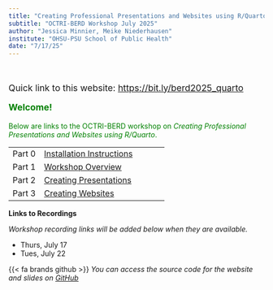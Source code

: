 ```yaml
---
title: "Creating Professional Presentations and Websites using R/Quarto"
subtitle: "OCTRI-BERD Workshop July 2025"
author: "Jessica Minnier, Meike Niederhausen"
institute: "OHSU-PSU School of Public Health"
date: "7/17/25"
---
```


<br>

::: {style="font-size: 125%;"}
Quick link to this website: <https://bit.ly/berd2025_quarto>

__[Welcome!]{style="color:green"}__



:::


[Below are links to the OCTRI-BERD workshop on *Creating Professional Presentations and Websites using R/Quarto*.]{style="color:green"}


|        |                                                                    |
|---------------|---------------------------------------------------------|
| Part 0 | [Installation Instructions](slides/part0_installation.qmd){target="_blank"}                                         |
| Part 1 | [Workshop Overview](slides/part1_overview.qmd){target="_blank"}           |
| Part 2 | [Creating Presentations](slides/part2_presentations.qmd){target="_blank"} |
| Part 3 | [Creating Websites](slides/part3_webpages.qmd){target="_blank"}           |


__Links to Recordings__

_Workshop recording links will be added below when they are available._

* Thurs, July 17
* Tues, July 22

{{< fa brands github >}} _You can access the source code for the website and slides on [GitHub](https://github.com/OHSU-OCTRI-BERD/Quarto_BERD_2025){target="_blank"}_
 

